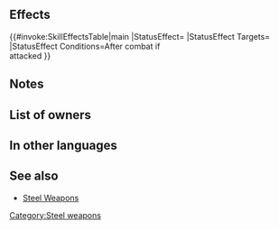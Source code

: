 {{Weapon Infobox
|tagid=SID_鋼の暗器
|weaponType=Dagger
|weaponName={{PAGENAME}}
|might=5
|range=2
|effect=After combat, if unit attacked, inflicts Def/Res-3 on foe through its next action.
|cost=100
|exclusive=0
|statModifiers=0,5,0,0,0
|next=Silver Dagger
|promotionRarity=4
|promotionTier=1
|required=Iron Dagger
|properties=random_all
}}
==Effects==
{{#invoke:SkillEffectsTable|main
|StatusEffect={{SkillEffectText|Penalties|Def/Res|3}}
|StatusEffect Targets={{SkillTargetText|Target Foe}}
|StatusEffect Conditions=After combat if<br>{{SkillTargetText|Unit}} attacked
}}

==Notes==
{{IfUnitAttacked}}
{{Penalties}}
==List of owners==
{{Skill Hero List}}
{{NoInheritHeroes}}
==In other languages==
{{OtherLanguages
|japanese=鋼の暗器
|german=Stahldolch
|spanishEU=Daga acero
|spanishLA=Daga acero
|french=Dague acier
|italian=Pugnale acciaio
|chineseTW=鋼暗器
|portuguese=Adaga de aço
}}
==See also==
* [[Steel Weapons]]
{{Weapons Navbox}}
[[Category:Steel weapons]]